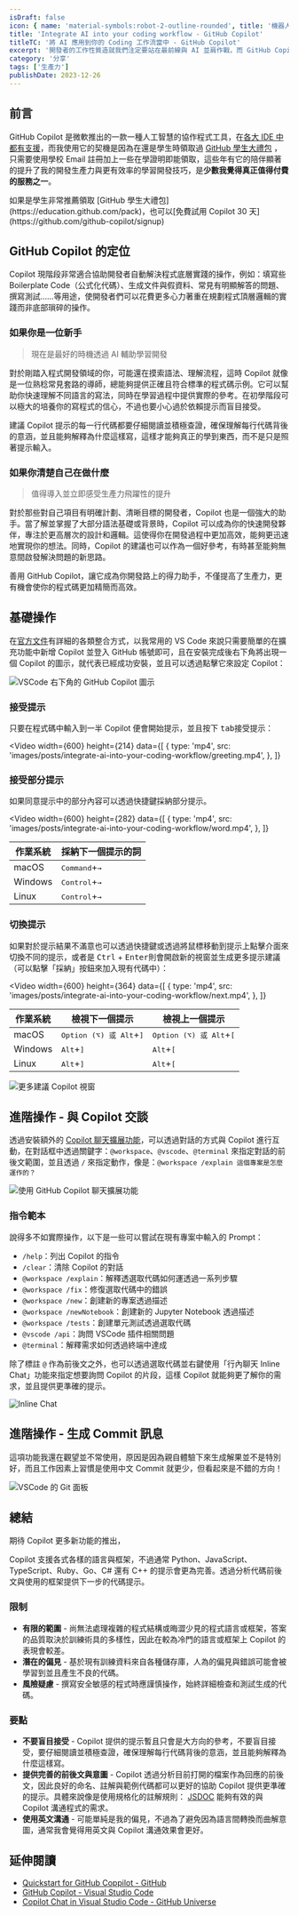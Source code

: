 ```yaml
---
isDraft: false
icon: { name: 'material-symbols:robot-2-outline-rounded', title: '機器人符號' }
title: 'Integrate AI into your coding workflow - GitHub Copilot'
titleTC: '將 AI 應用到你的 Coding 工作流當中 - GitHub Copilot'
excerpt: '開發者的工作性質造就我們注定要站在最前線與 AI 並肩作戰，而 GitHub Copilot 這些年的陪伴顯著的提升了我的開發生產力與更有效率的學習開發技巧，是少數我覺得真正值得付費的服務之一，不管你是新手還是老鳥 Copilot 都有對應的定位幫助你加速開發。'
category: '分享'
tags: ['生產力']
publishDate: 2023-12-26
---
```


## 前言

GitHub Copilot 是微軟推出的一款一種人工智慧的協作程式工具，在[各大 IDE 中都有支援](https://docs.github.com/en/copilot/using-github-copilot/getting-started-with-github-copilot?tool=azure_data_studio)，而我使用它的契機是因為在還是學生時領取過 [GitHub 學生大禮包](https://education.github.com/pack) ，只需要使用學校 Email 註冊加上一些在學證明即能領取，這些年有它的陪伴顯著的提升了我的開發生產力與更有效率的學習開發技巧，是**少數我覺得真正值得付費的服務之一**。

<Info type="info">
  如果是學生非常推薦領取 [GitHub 學生大禮包](https://education.github.com/pack)，也可以[免費試用 Copilot 30
  天](https://github.com/github-copilot/signup)
</Info>

## GitHub Copilot 的定位

Copilot 現階段非常適合協助開發者自動解決程式底層實踐的操作，例如：填寫些 Boilerplate Code（公式化代碼）、生成文件與假資料、常見有明顯解答的問題、撰寫測試……等用途，使開發者們可以花費更多心力著重在規劃程式頂層邏輯的實踐而非底部瑣碎的操作。

### 如果你是一位新手

> 現在是最好的時機透過 AI 輔助學習開發

對於剛踏入程式開發領域的你，可能還在摸索語法、理解流程，這時 Copilot 就像是一位熟稔常見套路的導師，總能夠提供正確且符合標準的程式碼示例。它可以幫助你快速理解不同語言的寫法，同時在學習過程中提供實際的參考。在初學階段可以極大的培養你的寫程式的信心，不過也要小心過於依賴提示而盲目接受。

建議 Copilot 提示的每一行代碼都要仔細閱讀並積極查證，確保理解每行代碼背後的意涵，並且能夠解釋為什麼這樣寫，這樣才能夠真正的學到東西，而不是只是照著提示輸入。

### 如果你清楚自己在做什麼

> 值得導入並立即感受生產力飛躍性的提升

對於那些對自己項目有明確計劃、清晰目標的開發者，Copilot 也是一個強大的助手。當了解並掌握了大部分語法基礎或背景時，Copilot 可以成為你的快速開發夥伴，專注於更高層次的設計和邏輯。這使得你在開發過程中更加高效，能夠更迅速地實現你的想法。同時，Copilot 的建議也可以作為一個好參考，有時甚至能夠無意間啟發解決問題的新思路。

善用 GitHub Copilot，讓它成為你開發路上的得力助手，不僅提高了生產力，更有機會使你的程式碼更加精簡而高效。

## 基礎操作

在[官方文件](https://docs.github.com/en/copilot/using-github-copilot/getting-started-with-github-copilot?tool=vscode)有詳細的各類整合方式，以我常用的 VS Code 來說只需要簡單的在擴充功能中新增 Copilot 並登入 GitHub 帳號即可，且在安裝完成後右下角將出現一個 Copilot 的圖示，就代表已經成功安裝，並且可以透過點擊它來設定 Copilot：

![VSCode 右下角的 GitHub Copilot 圖示](./show-copilot-status-menu.webp)

### 接受提示

只要在程式碼中輸入到一半 Copilot 便會開始提示，並且按下 <kbd>tab</kbd>接受提示：

<Video
  width={600}
  height={214}
  data={[
    {
      type: 'mp4',
      src: 'images/posts/integrate-ai-into-your-coding-workflow/greeting.mp4',
    },
  ]}
></Video>

### 接受部分提示

如果同意提示中的部分內容可以透過快捷鍵採納部分提示。

<Video
  width={600}
  height={282}
  data={[
    {
      type: 'mp4',
      src: 'images/posts/integrate-ai-into-your-coding-workflow/word.mp4',
    },
  ]}
></Video>

<table>
  <thead>
    <tr>
      <th>作業系統</th>
      <th>採納下一個提示的詞</th>
    </tr>
  </thead>
  <tbody>
    <tr>
      <td>macOS</td>
      <td>
        <kbd>Command</kbd>+<kbd>→</kbd>
      </td>
    </tr>
    <tr>
      <td>Windows</td>
      <td>
        <kbd>Control</kbd>+<kbd>→</kbd>
      </td>
    </tr>
    <tr>
      <td>Linux</td>
      <td>
        <kbd>Control</kbd>+<kbd>→</kbd>
      </td>
    </tr>
  </tbody>
</table>

### 切換提示

如果對於提示結果不滿意也可以透過快捷鍵或透過將鼠標移動到提示上點擊介面來切換不同的提示，或者是 <kbd>Ctrl</kbd> + <kbd>Enter</kbd>則會開啟新的視窗並生成更多提示建議（可以點擊「採納」按鈕來加入現有代碼中）：

<Video
  width={600}
  height={364}
  data={[
    {
      type: 'mp4',
      src: 'images/posts/integrate-ai-into-your-coding-workflow/next.mp4',
    },
  ]}
></Video>

<table>
  <thead>
    <tr>
      <th>作業系統</th>
      <th>檢視下一個提示</th>
      <th>檢視上一個提示</th>
    </tr>
  </thead>
  <tbody>
    <tr>
      <td>macOS</td>
      <td>
        <kbd>Option (⌥) 或 Alt</kbd>+<kbd>]</kbd>
      </td>
      <td>
        <kbd>Option (⌥) 或 Alt</kbd>+<kbd>[</kbd>
      </td>
    </tr>
    <tr>
      <td>Windows</td>
      <td>
        <kbd>Alt</kbd>+<kbd>]</kbd>
      </td>
      <td>
        <kbd>Alt</kbd>+<kbd>[</kbd>
      </td>
    </tr>
    <tr>
      <td>Linux</td>
      <td>
        <kbd>Alt</kbd>+<kbd>]</kbd>
      </td>
      <td>
        <kbd>Alt</kbd>+<kbd>[</kbd>
      </td>
    </tr>
  </tbody>
</table>

![更多建議 Copilot 視窗](./more.webp '更多建議提示視窗')

## 進階操作 - 與 Copilot 交談

透過安裝額外的 [Copilot 聊天擴展功能](https://docs.github.com/en/copilot/github-copilot-chat/using-github-copilot-chat-in-your-ide)，可以透過對話的方式與 Copilot 進行互動，在對話框中透過關鍵字：`@workspace`、`@vscode`、`@terminal` 來指定對話的前後文範圍，並且透過 `/` 來指定動作，像是：`@workspace /explain 這個專案是怎麼運作的？`

![使用 GitHub Copilot 聊天擴展功能](./devcontainer-explain.webp)

### 指令範本

說得多不如實際操作，以下是一些可以嘗試在現有專案中輸入的 Prompt：

- `/help`：列出 Copilot 的指令
- `/clear`：清除 Copilot 的對話
- `@workspace /explain`：解釋透選取代碼如何運透過一系列步驟
- `@workspace /fix`：修復選取代碼中的錯誤
- `@workspace /new`：創建新的專案透過描述
- `@workspace /newNotebook`：創建新的 Jupyter Notebook 透過描述
- `@workspace /tests`：創建單元測試透過選取代碼
- `@vscode /api`：詢問 VSCode 插件相關問題
- `@terminal`：解釋需求如何透過終端中達成

除了標註 `@` 作為前後文之外，也可以透過選取代碼並右鍵使用「行內聊天 Inline Chat」功能來指定想要詢問 Copilot 的片段，這樣 Copilot 就能夠更了解你的需求，並且提供更準確的提示。

![Inline Chat](./inline-chat.webp)

## 進階操作 - 生成 Commit 訊息

這項功能我還在觀望並不常使用，原因是因為親自體驗下來生成解果並不是特別好，而且工作因素上習慣是使用中文 Commit 就更少，但看起來是不錯的方向！

![VSCode 的 Git 面板](./generate-commit.webp)

## 總結

期待 Copilot 更多新功能的推出，

Copilot 支援各式各樣的語言與框架，不過通常 Python、JavaScript、TypeScript、Ruby、Go、C# 還有 C++ 的提示會更為完善。透過分析代碼前後文與使用的框架提供下一步的代碼提示。

### 限制

- **有限的範圍** - 尚無法處理複雜的程式結構或晦澀少見的程式語言或框架，答案的品質取決於訓練術具的多樣性，因此在較為冷門的語言或框架上 Copilot 的表現會較差。
- **潛在的偏見** - 基於現有訓練資料來自各種儲存庫，人為的偏見與錯誤可能會被學習到並且產生不良的代碼。
- **風險疑慮** - 撰寫安全敏感的程式時應謹慎操作，始終詳細檢查和測試生成的代碼。

### 要點

- **不要盲目接受** - Copilot 提供的提示暫且只會是大方向的參考，不要盲目接受，要仔細閱讀並積極查證，確保理解每行代碼背後的意涵，並且能夠解釋為什麼這樣寫。
- **提供完善的前後文與意圖** - Copilot 透過分析目前打開的檔案作為回應的前後文，因此良好的命名、註解與範例代碼都可以更好的協助 Copilot 提供更準確的提示。具體來說像是使用規格化的註解規則： [JSDOC](https://jsdoc.app/) 能夠有效的與 Copilot 溝通程式的需求。
- **使用英文溝通** - 可能單純是我的偏見，不過為了避免因為語言間轉換而曲解意圖，通常我會覺得用英文與 Copilot 溝通效果會更好。

## 延伸閱讀

- [Quickstart for GitHub Coppilot - GitHub](https://docs.github.com/en/copilot/quickstart)
- [GitHub Copilot - Visual Studio Code](https://code.visualstudio.com/docs/editor/github-copilot)
- [Copilot Chat in Visual Studio Code - GitHub Universe](https://www.youtube.com/watch?v=a2DDYMEPwbE)
